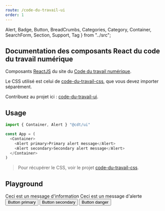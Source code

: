 ```yaml
---
route: /code-du-travail-ui
order: 1
---
```


  Alert,
  Badge,
  Button,
  BreadCrumbs,
  Categories,
  Category,
  Container,
  SearchForm,
  Section,
  Support,
  Tag
} from "../src";

## Documentation des composants React du code du travail numérique

Composants [ReactJS](http://reactjs.org/) du site du [Code du travail numérique](https://codedutravail.num.social.gouv.fr).

Le CSS utilisé est celui de [code-du-travail-css](https://github.com/SocialGouv/code-du-travail-css), que vous devez importer séparément.

Contribuez au projet ici : [code-du-travail-ui](https://github.com/SocialGouv/code-du-travail-ui).

## Usage

```js
import { Container, Alert } "@cdt/ui"

const App = (
  <Container>
    <Alert primary>Primary alert message</Alert>
    <Alert secondary>Secondary alert message</Alert>
  </Container>
)
```

> Pour récupérer le CSS, voir le projet [code-du-travail-css](https://github.com/SocialGouv/code-du-travail-css).

## Playground

<Playground>

<Container>
  <Alert primary>Ceci est un message d'information</Alert>
  <Alert warning>Ceci est un message d'alerte</Alert>
  <Button primary style={{ marginRight: 5 }}>
    Button primary
  </Button>
  <Button secondary style={{ marginRight: 5 }}>
    Button secondary
  </Button>
  <Button danger style={{ marginRight: 5 }}>
    Button danger
  </Button>
</Container>

</Playground>

